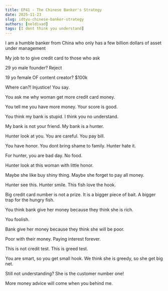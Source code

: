 ```yaml
---
title: EP41 - The Chinese Banker's Strategy
date: 2025-11-23
slug: idtyu-chinese-banker-strategy
authors: [neldivad]
tags: [I dont think you understand]
---
```


I am a humble banker from China who only has a few billion dollars of asset under management

My job to to give credit card to those who ask

29 yo male founder? Reject 

19 yo female OF content creator? $100k 

Where can?! Injustice! You say.

You ask me why woman get more credit card money.

You tell me you have more money. Your score is good. 

You think my bank is stupid. I think you no understand.

<!--truncate-->

My bank is not your friend. My bank is a hunter.

Hunter look at you. You are careful. You pay bill.

You have honor. You dont bring shame to family. Hunter hate it. 

For hunter, you are bad day. No food.

Hunter look at this woman with little honor.

Maybe she like buy shiny thing. Maybe she forget to pay all money.

Hunter see this. Hunter smile. This fish love the hook.

Big credit card number is not a prize. It is a bigger piece of bait. A bigger trap for the hungry fish.

You think bank give her money because they think she is rich.

You foolish. 

Bank give her money because they think she will be poor.

Poor with their money. Paying interest forever.

This is not credit test. This is greed test.

You are smart, so you get small hook. We think she is greedy, so she get big net.

Still not understanding? She is the customer number one! 

More money advice will come when you behind me.
